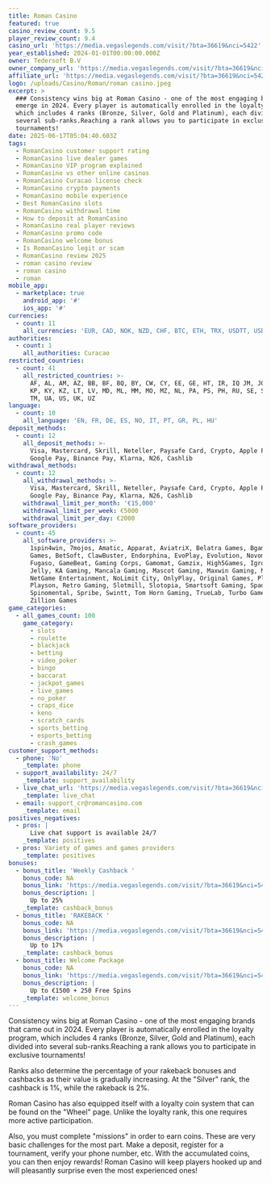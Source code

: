 ```yaml
---
title: Roman Casino
featured: true
casino_review_count: 9.5
player_review_count: 9.4
casino_url: 'https://media.vegaslegends.com/visit/?bta=36619&nci=5422'
year_established: 2024-01-01T00:00:00.000Z
owner: Tedersoft B.V
owner_company_url: 'https://media.vegaslegends.com/visit/?bta=36619&nci=5422'
affiliate_url: 'https://media.vegaslegends.com/visit/?bta=36619&nci=5422'
logo: /uploads/Casino/Roman/roman casino.jpeg
excerpt: >
  ### Consistency wins big at Roman Casino - one of the most engaging brands to
  emerge in 2024. Every player is automatically enrolled in the loyalty program,
  which includes 4 ranks (Bronze, Silver, Gold and Platinum), each divided into
  several sub-ranks.Reaching a rank allows you to participate in exclusive
  tournaments!
date: 2025-06-17T05:04:40.603Z
tags:
  - RomanCasino customer support rating
  - RomanCasino live dealer games
  - RomanCasino VIP program explained
  - RomanCasino vs other online casinos
  - RomanCasino Curacao license check
  - RomanCasino crypto payments
  - RomanCasino mobile experience
  - Best RomanCasino slots
  - RomanCasino withdrawal time
  - How to deposit at RomanCasino
  - RomanCasino real player reviews
  - RomanCasino promo code
  - RomanCasino welcome bonus
  - Is RomanCasino legit or scam
  - RomanCasino review 2025
  - roman casino review
  - roman casino
  - roman
mobile_app:
  - marketplace: true
    android_app: '#'
    ios_app: '#'
currencies:
  - count: 11
    all_currencies: 'EUR, CAD, NOK, NZD, CHF, BTC, ETH, TRX, USDTT, USDTE, AUD'
authorities:
  - count: 1
    all_authorities: Curacao
restricted_countries:
  - count: 41
    all_restricted_countries: >-
      AF, AL, AM, AZ, BB, BF, BQ, BY, CW, CY, EE, GE, HT, IR, IQ JM, JO, KG, KH,
      KP, KY, KZ, LT, LV, MD, ML, MM, MO, MZ, NL, PA, PS, PH, RU, SE, SX, TJ,
      TM, UA, US, UK, UZ
language:
  - count: 10
    all_language: 'EN, FR, DE, ES, NO, IT, PT, GR, PL, HU'
deposit_methods:
  - count: 12
    all_deposit_methods: >-
      Visa, Mastercard, Skrill, Neteller, Paysafe Card, Crypto, Apple Pay,
      Google Pay, Binance Pay, Klarna, N26, Cashlib
withdrawal_methods:
  - count: 12
    all_withdrawal_methods: >-
      Visa, Mastercard, Skrill, Neteller, Paysafe Card, Crypto, Apple Pay,
      Google Pay, Binance Pay, Klarna, N26, Cashlib
    withdrawal_limit_per_month: '€15,000'
    withdrawal_limit_per_week: €5000
    withdrawal_limit_per_day: €2000
software_providers:
  - count: 45
    all_software_providers: >-
      1spin4win, 7mojos, Amatic, Apparat, AviatriX, Belatra Games, Bgaming, BNG
      Games, BetSoft, ClawBuster, Endorphina, EvoPlay, Evolution, Novomatic,
      Fugaso, GameBeat, Gaming Corps, Gamomat, Gamzix, High5Games, Igrosoft,
      Jelly, KA Gaming, Mancala Gaming, Mascot Gaming, Maxwin Gaming, MGA Games,
      NetGame Entertainment, NoLimit City, OnlyPlay, Original Games, Platipus,
      Playson, Retro Gaming, Slotmill, Slotopia, Smartsoft Gaming, Spadegaming,
      Spinomental, Spribe, Swintt, Tom Horn Gaming, TrueLab, Turbo Games,
      Zillion Games
game_categories:
  - all_games_count: 100
    game_category:
      - slots
      - roulette
      - blackjack
      - betting
      - video_poker
      - bingo
      - baccarat
      - jackpot_games
      - live_games
      - no_poker
      - craps_dice
      - keno
      - scratch_cards
      - sports_betting
      - esports_betting
      - crash_games
customer_support_methods:
  - phone: 'No'
    _template: phone
  - support_availability: 24/7
    _template: support_availability
  - live_chat_url: 'https://media.vegaslegends.com/visit/?bta=36619&nci=5422'
    _template: live_chat
  - email: support_cr@romancasino.com
    _template: email
positives_negatives:
  - pros: |
      Live chat support is available 24/7
    _template: positives
  - pros: Variety of games and games providers
    _template: positives
bonuses:
  - bonus_title: 'Weekly Cashback '
    bonus_code: NA
    bonus_link: 'https://media.vegaslegends.com/visit/?bta=36619&nci=5422'
    bonus_description: |
      Up to 25%
    _template: cashback_bonus
  - bonus_title: 'RAKEBACK '
    bonus_code: NA
    bonus_link: 'https://media.vegaslegends.com/visit/?bta=36619&nci=5422'
    bonus_description: |
      Up to 17%
    _template: cashback_bonus
  - bonus_title: Welcome Package
    bonus_code: NA
    bonus_link: 'https://media.vegaslegends.com/visit/?bta=36619&nci=5422'
    bonus_description: |
      Up to €1500 + 250 Free Spins
    _template: welcome_bonus
---
```


Consistency wins big at Roman Casino - one of the most engaging brands that came out in 2024. Every player is automatically enrolled in the loyalty program, which includes 4 ranks (Bronze, Silver, Gold and Platinum), each divided into several sub-ranks.Reaching a rank allows you to participate in exclusive tournaments!

Ranks also determine the percentage of your rakeback bonuses and cashbacks as their value is gradually increasing. At the "Silver" rank, the cashback is 1%, while the rakeback is 2%.

Roman Casino has also equipped itself with a loyalty coin system that can be found on the "Wheel" page. Unlike the loyalty rank, this one requires more active participation.

Also, you must complete "missions" in order to earn coins. These are very basic challenges for the most part. Make a deposit, register for a tournament, verify your phone number, etc. With the accumulated coins, you can then enjoy rewards! Roman Casino will keep players hooked up and will pleasantly surprise even the most experienced ones!

